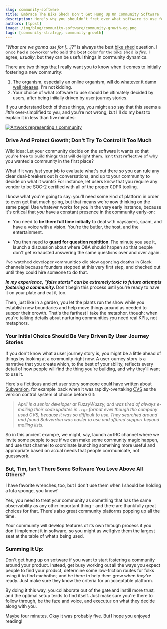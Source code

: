 ```yaml
---
slug: community-software
title: Embrace The Bike Shed! Don't Get Hung Up On Community Software
description: Here's why you shouldn't fret over what software to use for commuinity hosting along with suggestions on what to consider instead.
authors: [tpost]
image: /img/blog/community-software/community-growth-og.png
tags: [community-strategy, community-growth]
---
```


_"What are we gonna use for [...]?"_ is always the best [bike shed](https://en.wikipedia.org/wiki/Law_of_triviality) question. I once had a coworker
who said the best color for the bike shed is _fire_. I agree, _usually_, but they can be useful
things in community dynamics. 

There are two things that I really want you to know when it comes to initially fostering a new community:

 1. The organism, especially an online organism, [will do whatever it damn well pleases](https://www.azquotes.com/quote/968276). I'm not kidding.
 2. Your choice of what software to use should be ultimately decided by users, after being initially 
 driven by user journey stories.

If you understand both of those things, you might also say that this 
seems a _little_ over-simplified to you, and you're not wrong, but I'll do 
my best to explain it in less than five minutes:

<a href="/blog/community-software/">
    <img 
        src="/img/blog/community-software/community-growth-og.png" 
        className="blogImage" 
        title="Communities Like Making Their Own Decisions"
        alt="Artwork representing a community"    
    />
</a>

<!--truncate-->

### Drive And Protect Growth; Don't Try To Control It Too Much

Wild idea: Let your community decide on the software it wants so that you're free to build 
things that will delight them. Isn't that reflective of why you wanted a community in the 
first place?

What if it was _just_ your job to evaluate what's out there so you can rule any clear deal-breakers 
out in conversations, and up to your community to decide on what it wants? For instance, let users 
know that you require any vendor to be SOC-2 certified with all of the proper GDPR tooling. 

I know what you're going to say: you'll need some kind of platform in order to even get that much
going, but that means we're now thinking on the same page! Use whatever works for _you_ in the
very early instance, because it's critical that _you_ have a constant presence in the community 
early-on:

 - You need to **be there full time initially** to deal with naysayers, spam, and have a voice with a 
 vision. You're the butler, the host, and the entertainment. 

 - You then need to **guard for question repitition**. The minute you see it, launch a discussion
 about where Q&A should happen so that people don't get exhausted answering the same 
 questions over and over again. 

I've watched developer communities die slow agonzing deaths in Slack channels because founders
stopped at this very first step, and checked out until they could hire someone to do that. 

***In my experience, "false starts" can be extremely toxic to future attempts fostering a community.*** Don't
begin this process until you're ready to have it on your plate and eat it, too. 

Then, just like in a garden, you let the plants run the show while you establish new boundaries 
and help move things around as needed to suppor their growth. That's the farthest I take the metaphor, 
though; when you're talking details about nurturing communities you need real KPIs, not metaphors.

### Your Initial Choice Should Be Very Driven By User Journey Stories

If you don't know what a user journey story is, you might be a little ahead of things by looking at
a community right now. A user journey story is a narrative that you create which, to the 
best of your ability, reflects every detail of how people will find the thing you're building, 
and why they'll want to use it. 

Here's a fictitious ancient user story someone could have written about [Subversion](https://subversion.apache.org/), 
for example, back when it was rapidly-overtaking [CVS](https://www.nongnu.org/cvs/) as the version control system of 
choice before Git:

> *April is a senior developer at FuzzyWuzzy, and was tired of always e-mailing their 
> code updates in `.tgz` format even though the company used CVS, because it was so 
> difficult to use. They searched around and found Subversion was easier to use and 
> offered support beyond mailing lists.* 

So in this ancient example, we might, say, launch an IRC channel where we invite some
people to see if we can make some community magic happen, and use that channel to 
coordinate launching something more useful and appropriate based on actual needs that
people communicate, not guesswork.

### But, Tim, Isn't There Some Software You Love Above All Others?

I have favorite wrenches, too, but I don't use them when I should be holding a lufa sponge, 
you know?

Yes, you need to treat your community as something that has the same observability as any other 
important thing - and there are thankfully great choices for that. There's also great community 
platforms popping up all the time. 

Your community will develop features of its own through process if you don't implement it 
in software, so you might as well give them the largest seat at the table of what's being 
used.

### Summing It Up:

Don't get hung up on software if you want to start fostering a community around your 
product. Instead, get busy working out all the ways you expect people to find your 
product, determine some low-friction routes for folks using it to find eachother, 
and be there to help them grow when _they're_ ready. Just make sure they know the 
criteria for an acceptable platform. 

By doing it this way, you collaborate out of the gate and instill more trust, and the 
optimal setup tends to find itself. Just make sure you're there to follow through, 
be the face and voice, and executue on what they decide along with you.

Maybe four minutes. Okay it was probably five. But I hope you enjoyed reading!
